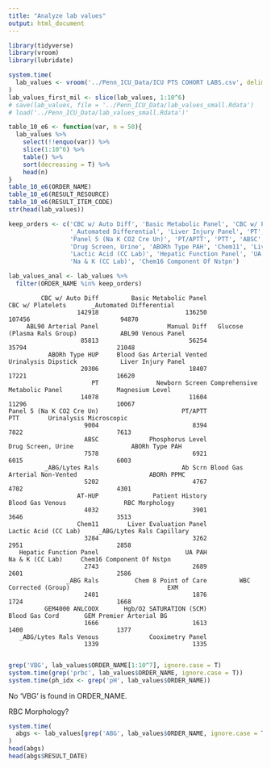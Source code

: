 ```yaml
---
title: "Analyze lab values"
output: html_document
---
```



```r
library(tidyverse)
library(vroom)
library(lubridate)
```


```r
system.time(
  lab_values <- vroom('../Penn_ICU_Data/ICU PTS COHORT LABS.csv', delim = ',')
)
lab_values_first_mil <- slice(lab_values, 1:10^6)
# save(lab_values, file = '../Penn_ICU_Data/lab_values_small.Rdata')
# load('../Penn_ICU_Data/lab_values_small.Rdata')'
```



```r
table_10_e6 <- function(var, n = 50){
  lab_values %>% 
    select(!!enquo(var)) %>% 
    slice(1:10^6) %>% 
    table() %>% 
    sort(decreasing = T) %>%
    head(n)
}
table_10_e6(ORDER_NAME)
table_10_e6(RESULT_RESOURCE)
table_10_e6(RESULT_ITEM_CODE)
str(head(lab_values))
```


```r
keep_orders <- c('CBC w/ Auto Diff', 'Basic Metabolic Panel', 'CBC w/ Platelets', 
                 '_Automated Differential', 'Liver Injury Panel', 'PT', 'Magnesium Level', 
                 'Panel 5 (Na K CO2 Cre Un)', 'PT/APTT', 'PTT', 'ABSC', 'Phosphorus Level',
                 'Drug Screen, Urine', 'ABORh Type PAH', 'Chem11', 'Liver Evaluation Panel',
                 'Lactic Acid (CC Lab)', 'Hepatic Function Panel', 'UA PAH',
                 'Na & K (CC Lab)', 'Chem16 Component Of Nstpn')

lab_values_anal <- lab_values %>%
  filter(ORDER_NAME %in% keep_orders)
```


             CBC w/ Auto Diff         Basic Metabolic Panel              CBC w/ Platelets       _Automated Differential 
                       142918                        136250                        107456                         94870 
         ABL90 Arterial Panel                   Manual Diff   Glucose (Plasma Rals Group)            ABL90 Venous Panel 
                        85813                         56254                         35794                         21048 
               ABORh Type HUP     Blood Gas Arterial Vented           Urinalysis Dipstick            Liver Injury Panel 
                        20306                         18407                         17221                         16620 
                           PT                Newborn Screen Comprehensive Metabolic Panel               Magnesium Level 
                        14078                         11604                         11296                         10067 
    Panel 5 (Na K CO2 Cre Un)                       PT/APTT                           PTT        Urinalysis Microscopic 
                         9004                          8394                          7822                          7613 
                         ABSC              Phosphorus Level            Drug Screen, Urine                ABORh Type PAH 
                         7578                          6921                          6015                          6003 
              _ABG/Lytes Rals                       Ab Scrn Blood Gas Arterial Non-Vented                    ABORh PPMC 
                         5202                          4767                          4702                          4301 
                       AT-HUP               Patient History              Blood Gas Venous                RBC Morphology 
                         4032                          3901                          3646                          3513 
                       Chem11        Liver Evaluation Panel          Lactic Acid (CC Lab)     _ABG/Lytes Rals Capillary 
                         3284                          3262                          2951                          2858 
       Hepatic Function Panel                        UA PAH               Na & K (CC Lab)     Chem16 Component Of Nstpn 
                         2743                          2689                          2601                          2586 
                    _ABG Rals          Chem 8 Point of Care         WBC Corrected (Group)                           EXM 
                         2401                          1876                          1724                          1668 
              GEM4000 ANLCOOX       Hgb/O2 SATURATION (SCM)                Blood Gas Cord       GEM Premier Arterial BG 
                         1666                          1613                          1400                          1377 
       _ABG/Lytes Rals Venous              Cooximetry Panel 
                         1339                          1335 
                              

```r
grep('VBG', lab_values$ORDER_NAME[1:10^7], ignore.case = T)
system.time(grep('prbc', lab_values$ORDER_NAME, ignore.case = T))
system.time(ph_idx <- grep('pH', lab_values$ORDER_NAME))

```
No 'VBG' is found in ORDER_NAME.

RBC Morphology?
                              
```r
system.time(
  abgs <- lab_values[grep('ABG', lab_values$ORDER_NAME, ignore.case = T),]
)
head(abgs)
head(abgs$RESULT_DATE)
```



